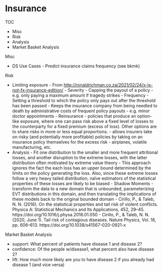# Insurance


TOC

-   Misc
-   Risk
-   Analysis
-   Market Basket Analysis

Misc

-   DS Use Cases
		-   Predict insurance claims frequency (see bkmk)

Risk

-   Limiting exposure
		-   From <http://ronaldrichman.co.za/2021/02/24/x-is-not-fx-insurance-edition/>
		-   Severity
		-   Capping the payout of a policy
				-   e.g. only paying a maximum amount if tragedy strikes
		-   Frequency
		-   Setting a threshold to which the policy only pays out after the threshold has been passed
				-   Keeps the insurance company from being needled to death by administrative costs of frequent policy payouts
				-   e.g. minor doctor appointments
		-   Reinsurance
		-   policies that produce an option-like exposure, where one can pass risk above a fixed level of losses to the counterparty for a fixed premium (excess of loss). Other options are to share risks in more or less equal proportions.
				-   allows insurers take on risky (and potentially more profitable) policies by taking on an insurance policy themselves for the excess risk
				-   airplanes, volatile manufacturing, etc.
-   Analysis
		-   Fit one distribution to the smaller and more frequent attritional losses, and another disruption to the extreme losses, with the latter distribution often motivated by extreme value theory
		-   This approach ignores the fact the each loss has an upper bound determined by the limits on the policy generating the loss. Also, since these extreme losses follow a very heavy tailed distribution, naïve estimators of the statistical properties of these losses are likely to be biased
		-   Shadow Moments
		-   transform the data to a new domain that is unbounded, parameterizing EVT distributions in this domain, and then translating the implications of these models back to the original bounded domain
		-   Cirillo, P., & Taleb, N. N. (2016). On the statistical properties and tail risk of violent conflicts. Physica A: Statistical Mechanics and Its Applications, 452, 29–45. https://doi.org/10.1016/j.physa.2016.01.050
		-   Cirillo, P., & Taleb, N. N. (2020, June 1). Tail risk of contagious diseases. Nature Physics, Vol. 16, pp. 606–613. https://doi.org/10.1038/s41567-020-0921-x

Market Basket Analysis

-   support: What percent of patients have disease 1 and disease 2?
-   confidence: Of the people w/disease1, what percent also have disease 2?
-   lift: How much more likely are you to have disease 2 if you already had disease 1 (and vice versa)

